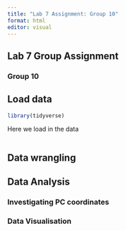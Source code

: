```yaml
---
title: "Lab 7 Assignment: Group 10"
format: html
editor: visual
---
```


## Lab 7 Group Assignment

### Group 10

## Load data

```r
library(tidyverse)
```

Here we load in the data

```r

```

## Data wrangling

## Data Analysis

### Investigating PC coordinates

### Data Visualisation
